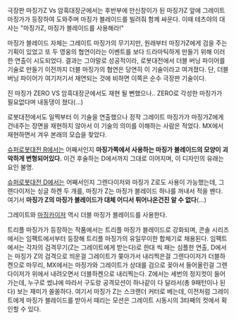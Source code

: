 극장판 마징가Z Vs 암흑대장군에서는 후반부에 만신창이가 된 마징가Z 앞에 그레이트 마징가가 등장하여 도와주며 마징가 블레이드를 빌려줘 함께 싸운다. 이때 테츠야의 대사는 "마징가Z, 마징가 블레이드를 사용해라!"

마징가 블레이드 자체는 그레이트 마징가의 무기지만, 원래부터 마징가Z에게 검을 주는 기획이 있었고 또 두 영웅의 협연이라는 이벤트를 보다 드라마틱하게 만들기 위해 이러한 연출이 시도되었다. 결과는 그야말로 성공적이라, 로봇대전에서 더블 버닝 파이어를 기술로 만들기 이전까지 더블 마징가의 협연은 당연히 이 기술이라고 여겨졌다. 단, 더블 버닝 파이어가 여기저기서 재연되는 것에 비하면 이쪽은 순수 극장판 기술이다.

진 마징가 ZERO VS 암흑대장군에서도 재현 될 뻔했으나..
ZERO로 각성한 마징가가 필요없다며 내동댕이 쳤다(...)

로봇대전에서도 일찍부터 이 기술을 연출했으나 정작 그레이트 마징가가 마징가Z에게 건네주는 장면을 재현하지 않아서 이 기술의 의미를 이해하는 사람은 적었다. MX에서 재현하면서 겨우 본래의 모습을 찾았다.

[[슈퍼로봇대전 R]]에서는 어째서인지 '''마징가쪽에서 사용하는 마징가 블레이드의 모양이 괴악하게 변형되어있다.''' 이건 후술하는 D에서까지 그대로 이어지며, 이 디자인의 유래는 요인 불명.

[[슈퍼로봇대전 D]]에서는 어째서인지 그렌다이저와 마징가 Z로도 사용이 가능했는데, 그렌다이저는 싱글 하켄 두 개를, 마징가 Z는 마징가 블레이드 하나를 꺼내서 적을 벤다. 여기서 '''마징가 Z의 마징가 블레이드가 대체 어디서 튀어나온건진 알 수 없다'''(…)

그레이트와 [[마징카이저]] 역시 더블 마징가 블레이드를 사용한다.

트리플 마징가가 등장하는 작품에서는 트리플 마징가 블레이드로 강화되며, 콘솔 시리즈에서는 임팩트에서부터 등장해 트리플 마징가의 유일무이한 합체기로 채용된다. 임팩트에서는 각자의 검격무기(Z는 그레이트에게 받는다)로 한대 씩 패는 심플한 연출, D에서는 마징가 Z의 검격으로 띄운걸 그레이트가 쫒아가서 내리찍은걸 그렌다이저가 더블하켄으로 마무리, MX에서는 마징가와 그레이트가 상대를 검으로 꽂아서 들어올린걸 그렌다이저가 위에서 내려오면서 더블하켄으로 내리찍는다. Z에서는 세번의 정지컷이 들어가는데, 누구로 썼냐에 따라서 구도랑 공격모션이 하나같이 다 달라서(총 9패턴이나 된다) 보는 재미가 쏠쏠하다. 여기서 마징가 Z는 스크랜더 커터로 베는데, 이전처럼 그레이트에게 마징가 블레이드를 받아서 때리는 모션은 그레이트 시동시의 3타째의 컷에서 확인할 수 있다.
